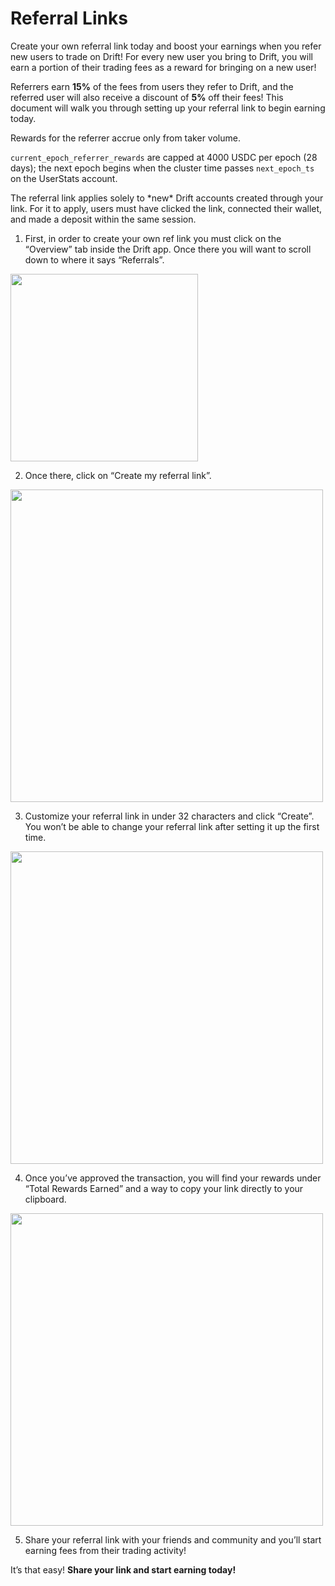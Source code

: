 
# Referral Links

Create your own referral link today and boost your earnings when you refer new users to trade on Drift! For every new user you bring to Drift, you will earn a portion of their trading fees as a reward for bringing on a new user!

Referrers earn **15%** of the fees from users they refer to Drift, and the referred user will also receive a discount of **5%** off their fees! This document will walk you through setting up your referral link to begin earning today.

<Callout type="info" emoji="ℹ️">
Rewards for the referrer accrue only from taker volume.
</Callout>

`current_epoch_referrer_rewards` are capped at 4000 USDC per epoch (28 days); the next epoch begins when the cluster time passes `next_epoch_ts` on the UserStats account.

<Callout type="warning" emoji="⚠️">
The referral link applies solely to *new* Drift accounts created through your link. For it to apply, users must have clicked the link, connected their wallet, and made a deposit within the same session. 
</Callout>

1. First, in order to create your own ref link you must click on the “Overview” tab inside the Drift app. Once there you will want to scroll down to where it says “Referrals”.


<img src="/assets/ref-1.png" alt="" width="300" height="auto"></img>


2. Once there, click on “Create my referral link”.

<img src="/assets/ref-2.png" alt="" width="500" height="auto"></img>


3. Customize your referral link in under 32 characters and click “Create”. You won’t be able to change your referral link after setting it up the first time.

<img src="/assets/ref-3.png" alt="" width="500" height="auto"></img>


4. Once you’ve approved the transaction, you will find your rewards under “Total Rewards Earned” and a way to copy your link directly to your clipboard.

<img src="/assets/ref-4.png" alt="" width="500" height="auto"></img>

5. Share your referral link with your friends and community and you’ll start earning fees from their trading activity!

It’s that easy! **Share your link and start earning today!**
